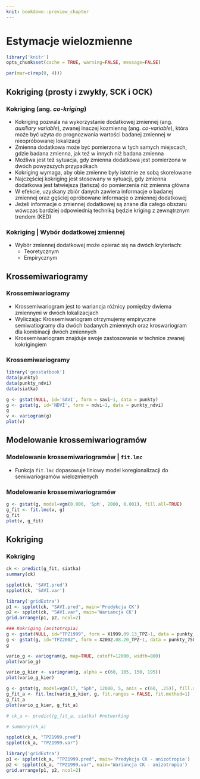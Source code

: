 ```yaml
---
knit: bookdown::preview_chapter
---
```


# Estymacje wielozmienne

```r
library('knitr')
opts_chunk$set(cache = TRUE, warning=FALSE, message=FALSE) 
```

```r
par(mar=c(rep(0, 4)))
```

## Kokriging (prosty i zwykły, SCK i OCK)
### Kokriging (ang. *co-kriging*)
- Kokriging pozwala na wykorzystanie dodatkowej zmiennej (ang. *auxiliary variable*), zwanej inaczej kozmienną (ang. *co-variable*), która może być użyta do prognozwania wartości badanej zmiennej w nieopróbowanej lokalizacji
- Zmienna dodatkowa może być pomierzona w tych samych miejscach, gdzie badana zmienna, jak też w innych niż badana zmienna
- Możliwa jest też sytuacja, gdy zmienna dodatkowa jest pomierzona w dwóch powyższych przypadkach
- Kokriging wymaga, aby obie zmienne były istotnie ze sobą skorelowane
- Najczęściej kokriging jest stosowany w sytuacji, gdy zmienna dodatkowa jest łatwiejsza (tańsza) do pomierzenia niż zmienna główna
- W efekcie, uzyskany zbiór danych zawiera informacje o badanej zmiennej oraz gęściej opróbowane informacje o zmiennej dodatkowej
- Jeżeli informacje o zmiennej dodatkowej są znane dla całego obszaru wówczas bardziej odpowiednią techniką będzie kriging z zewnątrznym trendem (KED)

### Kokriging | Wybór dodatkowej zmiennej
- Wybór zmiennej dodatkowej może opierać się na dwóch kryteriach:
    - Teoretycznym
    - Empirycznym
    
<!--
Kroskowariogramy
Kroskorelogramy
-->

## Krossemiwariogramy
### Krossemiwariogramy
- Krossemiwariogram jest to wariancja różnicy pomiędzy dwiema zmiennymi w dwóch lokalizacjach
- Wyliczając Krossemiwariogram otrzymujemy empiryczne semiwatiogramy dla dwóch badanych zmiennych oraz kroswariogram dla kombinacji dwóch zmiennych
- Krossemiwariogram znajduje swoje zastosowanie w technice zwanej kokrigingiem

### Krossemiwariogramy

```r
library('geostatbook')
data(punkty)
data(punkty_ndvi)
data(siatka)
```

```r
g <- gstat(NULL, id='SAVI', form = savi~1, data = punkty)
g <- gstat(g, id='NDVI', form = ndvi~1, data = punkty_ndvi)
g
v <- variogram(g)
plot(v)
```

## Modelowanie krossemiwariogramów
### Modelowanie krossemiwariogramów | `fit.lmc`
- Funkcja `fit.lmc` dopasowuje liniowy model koregionalizacji do semiwariogramów wielozmienych 

### Modelowanie krossemiwariogramów

```r
g <- gstat(g, model=vgm(0.006, 'Sph', 2000, 0.001), fill.all=TRUE)
g_fit <- fit.lmc(v, g)
g_fit
plot(v, g_fit)
```

<!--
```r
# plot(variogram(g, map=TRUE, cutoff=12000, width=800))
plot(variogram(g, alpha = c(60, 105, 150, 195)))
```
-->   

## Kokriging 
### Kokriging 

```r
ck <- predict(g_fit, siatka) 
summary(ck)
```

```r
spplot(ck, 'SAVI.pred')
spplot(ck, 'SAVI.var')
```

```r
library('gridExtra')
p1 <- spplot(ck, "SAVI.pred", main='Predykcja CK')
p2 <- spplot(ck, "SAVI.var", main='Wariancja CK')
grid.arrange(p1, p2, ncol=2)
```

```r
### Kokriging (anitotropia)
g <- gstat(NULL, id="TPZ1999", form = X1999.09.13_TPZ~1, data = punkty_255)
g <- gstat(g, id="TPZ2002", form = X2002.08.20_TPZ~1, data = punkty_750)
g

vario_g <- variogram(g, map=TRUE, cutoff=12000, width=800)
plot(vario_g)

vario_g_kier <- variogram(g, alpha = c(60, 105, 150, 195))
plot(vario_g_kier)

g <- gstat(g, model=vgm(17, "Sph", 12000, 5, anis = c(60, .25)), fill.all=TRUE)
g_fit_a <- fit.lmc(vario_g_kier, g, fit.ranges = FALSE, fit.method=1)
g_fit_a
plot(vario_g_kier, g_fit_a)

# ck_a <- predict(g_fit_a, siatka) #notworking

# summary(ck_a)
```

```r
spplot(ck_a, "TPZ1999.pred")
spplot(ck_a, "TPZ1999.var")
```

```r
library('gridExtra')
p1 <- spplot(ck_a, "TPZ1999.pred", main='Predykcja CK - anizotropia')
p2 <- spplot(ck_a, "TPZ1999.var", main='Wariancja CK - anizotropia')
grid.arrange(p1, p2, ncol=2)
```

<!--   
## Kokriging pełny i medianowy, kokriging kolokacyjny, 
## Kokriging na podstawie uproszczonych modeli Markowa I i II
-->

